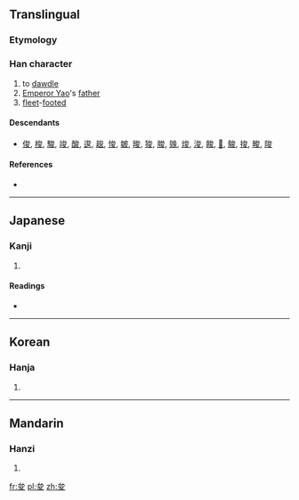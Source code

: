 ==Translingual==

===Etymology===
{{Han compound|允|夊|c1=p|c2=s|t2=walk|ls=psc}}

===Han character===
{{Han char|rn=35|rad=夊|as=04|sn=7|four=|canj=戈金竹水 (ICHE)|ids=⿳[[厶]][[八]][[夂]], ⿱[[允]]夂}}

# to [[dawdle]]
# [[w:Emperor Yao|Emperor Yao]]'s [[father]]
# [[fleet]]-[[foot]]ed

====Descendants====
* [[俊]], [[梭]], [[駿]], [[竣]], [[酸]], [[逡]], [[䞭]], [[悛]], [[皴]], [[晙]], [[狻]], [[脧]], [[㕙]], [[焌]], [[浚]], [[餕]], [[𠅣]], [[鵔]], [[捘]], [[畯]], [[陖]]

====References====
* {{Han ref|kx=0245.030|dkj=05711|dj=0485.210|hdz=20868.120|uh=590B|ud=22795}}

----

==Japanese==

===Kanji===
{{ja-kanji|grade=|rs=夊04}}

# {{defn|lang=ja|sort=夊04}}

====Readings====
* {{ja-readings|on=[[しゅん]] (shun)|kun=[[おごりいる]] (ogoriiru), [[うずくまる]] (uzukumaru)}}

----

==Korean==

===Hanja===
{{ko-hanja|hangeul=준|rv=jun|mr=chun}}

# {{defn|lang=ko|sort=夊04}}

----

==Mandarin==

===Hanzi===
{{cmn-hanzi|pin=[[qūn]] ([[qun1]])|wg=ch'ün<sup>1</sup>}}

# {{defn|lang=cmn|sort=夊04}}

[[fr:夋]]
[[pl:夋]]
[[zh:夋]]